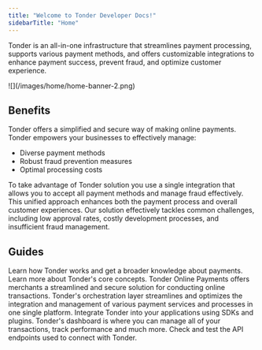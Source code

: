 ```yaml
---
title: "Welcome to Tonder Developer Docs!"
sidebarTitle: "Home"
---
```


Tonder is an all-in-one infrastructure that streamlines payment processing, supports various payment methods, and offers customizable integrations to enhance payment success, prevent fraud, and optimize customer experience.

<Frame>![](/images/home/home-banner-2.png) </Frame>

## Benefits
Tonder offers a simplified and secure way of making online payments. Tonder empowers your businesses to effectively manage:

- Diverse payment methods
- Robust fraud prevention measures
- Optimal processing costs

To take advantage of Tonder solution you use a single integration that allows you to accept all payment methods and manage fraud effectively. This unified approach enhances both the payment process and overall customer experiences. Our solution effectively tackles common challenges, including low approval rates, costly development processes, and insufficient fraud management.

## Guides

<CardGroup>

  <Card title="Get Started" iconType="solid" icon="flag-checkered" href="/introduction/getting-started">
    Learn how Tonder works and get a broader knowledge about payments.
  </Card>

  <Card title="Core Concepts" iconType="solid" icon="heart-pulse" href="/core-concepts/payment-lifecycle">
    Learn more about Tonder's core concepts.
  </Card>

  <Card title="Online Payments" iconType="solid" icon="wallet" href="/online-payments/overview">
    Tonder Online Payments offers merchants a streamlined and secure solution for conducting online transactions.
  </Card>

  <Card title="Orchestration" iconType="solid" icon="sitemap" href="/orchestration/overview">
    Tonder's orchestration layer streamlines and optimizes the integration and management of various payment services and processes in one single platform.
  </Card>

  <Card title="Integrate Tonder" icon="window" href="/integration/intro">
    Integrate Tonder into your applications using SDKs and plugins.
  </Card>

  <Card title="Dashboard" icon="grid-horizontal" href="/dashboard/dashboard-overview">
    Tonder's dashboard is where you can manage all of your transactions, track performance and much more.
  </Card>

</CardGroup>

<Card title="API Reference" iconType="solid" icon="square-terminal" href="/reference/overview">
  Check and test the API endpoints used to connect with Tonder.
</Card>